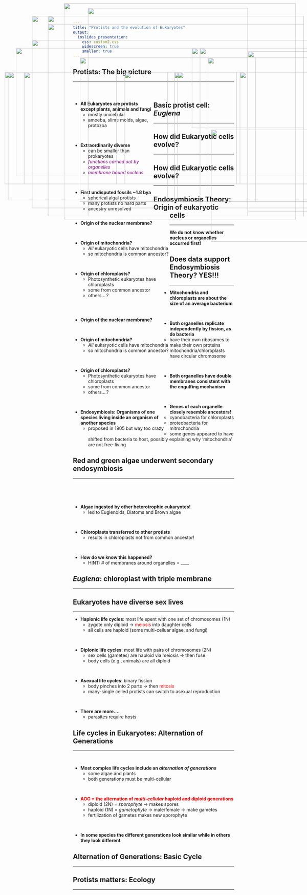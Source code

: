 ```yaml
---
title: "Protists and the evolution of Eukaryotes"
output: 
  ioslides_presentation:
    css: custom2.css
    widescreen: true
    smaller: true
---
```


<!-- ## Van Leeuwenoek: First microbiologist -->
<!-- <hr> -->
<!-- <br/> -->
<!-- <br/> -->
<!-- <br/> -->
<!-- <br/> -->

<!-- <IMG STYLE="position:absolute; TOP:190px; LEFT:10px; WIDTH:600px; HEIGHT:450px" SRC="images/leeuwenhoek.jpg"> -->

<!-- <div style="float: right; width: 40%;"> -->

<!-- **"For me this was among all the marvels that I have discovered in nature the most marvelous of all, and I must say that, for my part, no more pleasant sight has yet met my eye than this of so many thousands of living creatures in one small drop of water, all huddling and moving, but each creature having its own motion."** -->

<!-- </div> -->

##

<IMG STYLE="position:absolute; TOP:25px; LEFT:275px; WIDTH:500px; HEIGHT:650px" SRC="images/phyla.jpg">

## Protists: The big picture
<hr>
<br/>

<div style="float: left; width: 50%;">

* **All Eukaryotes are protists except plants, animals and fungi**
    + mostly unicellular
    + amoeba, slime molds, algae, protozoa


<br/>

* **Extraordinarily diverse**
    + can be smaller than prokaryotes
    + <span style="color:purple"> *functions carried out by organelles*</span>
    + <span style="color:purple"> *membrane bound nucleus*</span>

<br/>

* **First undisputed fossils ~1.8 bya**
    + spherical algal protists
    + many protists no hard parts
    + ancestry unresolved

</div>

<IMG STYLE="position:absolute; TOP:225px; LEFT:545px; WIDTH:500px; HEIGHT:400px" SRC="images/protist_collage.jpg">


<!-- ## Tiny Cambrian acritarch Reticella corrugata - 1.7bya -->
<!-- <hr> -->

<!-- <IMG STYLE="position:absolute; TOP:180px; LEFT:0px; WIDTH:700px; HEIGHT:500px" SRC="images/algalfossil.jpg"> -->

<!-- <IMG STYLE="position:absolute; TOP:240px; LEFT:650px; WIDTH:400px; HEIGHT:300px" SRC="images/algalfossil2.jpg"> -->

## 

<!-- <IMG STYLE="position:absolute; TOP:100px; LEFT:150px; WIDTH:800px; HEIGHT:500px" SRC="images/compare.jpg"> -->

<IMG STYLE="position:absolute; TOP:10px; LEFT:200px; WIDTH:725px; HEIGHT:675px" SRC="images/cells.png">

## Basic protist cell: *Euglena*
<hr>

<IMG STYLE="position:absolute; TOP:225px; LEFT:25px; WIDTH:500px; HEIGHT:400px" SRC="images/euglena.jpg">

<IMG STYLE="position:absolute; TOP:225px; LEFT:555px; WIDTH:500px; HEIGHT:400px" SRC="images/euglena2.jpg">

## How did Eukaryotic cells evolve?
<hr>

<div style="float: left; width: 60%;">

* **Origin of the nuclear membrane?**

<br/>

* **Origin of mitochondria?**
    + *All* eukaryotic cells have mitochondria 
    + so mitochondria is common ancestor?

<br/>

* **Origin of chloroplasts?**
    + Photosynthetic eukaryotes have chloroplasts
    + some from common ancestor
    + others....?

<br/>

<!-- * **Endosymbiosis: Organisms of one species living inside an organism of another species** -->
<!--     + proposed in 1905 but way too crazy -->

</div>

<IMG STYLE="position:absolute; TOP:150px; LEFT:600px; WIDTH:350px; HEIGHT:250px" SRC="images/bacteria.jpg">

<IMG STYLE="position:absolute; TOP:405px; LEFT:660px; WIDTH:350px; HEIGHT:350px" SRC="images/Cell_animal.jpg">

## How did Eukaryotic cells evolve?
<hr>

<div style="float: left; width: 60%;">

* **Origin of the nuclear membrane?**

<br/>

* **Origin of mitochondria?**
    + *All* eukaryotic cells have mitochondria 
    + so mitochondria is common ancestor?

<br/>

* **Origin of chloroplasts?**
    + Photosynthetic eukaryotes have chloroplasts
    + some from common ancestor
    + others....?

<br/>

* **Endosymbiosis: Organisms of one species living inside an organism of another species**
    + proposed in 1905 but way too crazy

</div>

<IMG STYLE="position:absolute; TOP:180px; LEFT:650px; WIDTH:350px; HEIGHT:450px" SRC="images/mitochloro.jpg">

## Endosymbiosis Theory: Origin of eukaryotic cells
<hr>
**We do not know whether nucleus or organelles occurred first!**
<IMG STYLE="position:absolute; TOP:225px; LEFT:75px; WIDTH:950px; HEIGHT:350px" SRC="images/endosymb.jpeg">

<!-- ## Origin of the nuclear envelope/membrane -->
<!-- <hr> -->

<!-- <IMG STYLE="position:absolute; TOP:250px; LEFT:100px; WIDTH:900px; HEIGHT:300px" SRC="images/nuclearenvelope2.jpg"> -->

<!-- ## Endomembrane system: Outside in or Inside out? -->
<!-- <hr> -->

<!-- <IMG STYLE="position:absolute; TOP:180px; LEFT:175px; WIDTH:750px; HEIGHT:500px" SRC="images/outin.jpg"> -->


##

<IMG STYLE="position:absolute; TOP:50px; LEFT:100px; WIDTH:850px; HEIGHT:600px" SRC="images/endo_mito.jpg">

## Does data support Endosymbiosis Theory? YES!!!
<hr>

* **Mitochondria and chloroplasts are about the size of an average bacterium**

<br/>

* **Both organelles replicate independently by fission, as do bacteria** 
    + have their own ribosomes to make their own proteins
    + mitochondria/chloroplasts have circular chromosome
      
<br/>

* **Both organelles have double membranes consistent with the engulfing mechanism**

<br/>

* **Genes of each organelle closely resemble ancestors!**
    + cyanobacteria for chloroplasts
    + proteobacteria for mitrochondria
    + some genes appeared to have shifted from bacteria to host, possibly explaining why 'mitochondria' are not free-living
    
## 
<IMG STYLE="position:absolute; TOP:150px; LEFT:50px; WIDTH:1000px; HEIGHT:400px" SRC="images/chloroplast3.jpg">

## Red and green algae underwent secondary endosymbiosis
<hr>
<br/>
<br/>
<br/>

* **Algae ingested by other heterotrophic eukaryotes!**
    + led to Euglenoids, Diatoms and Brown algae

<br/>

* **Chloroplasts transferred to other protists**
    + results in chloroplasts not from common ancestor!

<br/>

* **How do we know this happened?**
    + HINT: # of membranes around organelles = ____
  

<IMG STYLE="position:absolute; TOP:150px; LEFT:625px; WIDTH:450px; HEIGHT:500px" SRC="images/secondendo.png">

##

<IMG STYLE="position:absolute; TOP:50px; LEFT:150px; WIDTH:800px; HEIGHT:600px" SRC="images/endosymb2.jpg">

## *Euglena*: chloroplast with triple membrane
<hr>

<IMG STYLE="position:absolute; TOP:225px; LEFT:25px; WIDTH:500px; HEIGHT:400px" SRC="images/euglena.jpg">

<IMG STYLE="position:absolute; TOP:225px; LEFT:555px; WIDTH:500px; HEIGHT:400px" SRC="images/euglena2.jpg">

## Eukaryotes have diverse sex lives
<hr>

* **Haplonic life cycles**: most life spent with one set of chromosomes (1N)
    + zygote only diploid &rarr; <span style="color:red"> meiosis</span> into daughter cells
    + all cells are haploid (some multi-celluar algae, and fungi)

<br/>

* **Diplonic life cycles**: most life with pairs of chromosomes (2N)
    + sex cells (gametes) are haploid via meiosis &rarr; then fuse
    + body cells (e.g., animals) are all diploid
    
<br/>

* **Asexual life cycles**: binary fission
    + body pinches into 2 parts &rarr; then <span style="color:red">mitosis</span>
    + many-single celled protists can switch to asexual reproduction

<br/>  

* **There are more....**
    + parasites require hosts

<IMG STYLE="position:absolute; TOP:160px; LEFT:775px; WIDTH:200px; HEIGHT:500px" SRC="images/protistsex.jpg">

## Life cycles in Eukaryotes: Alternation of Generations
<hr>
<br/>

* **Most complex life cycles include an *alternation of generations***
    + some algae and plants
    + both generations must be multi-cellular

<br/>

* <span style="color:red">**AOG = the alternation of *multi-cellular* haploid and diploid generations**</span>
    + diploid (2N) = *sporophyte* &rarr; makes spores
    + haploid (1N) = *gametophyte* &rarr; male/female &rarr; make gametes
    + fertilization of gametes makes new sporophyte

<br/>

* **In some species the different generations look similar while in others they look different**

## Alternation of Generations: Basic Cycle
<hr>

<IMG STYLE="position:absolute; TOP:180px; LEFT:250px; WIDTH:550px; HEIGHT:450px" SRC="images/aog.png">

##

<IMG STYLE="position:absolute; TOP:75px; LEFT:150px; WIDTH:800px; HEIGHT:600px" SRC="images/brownalgae.jpg">

## 

<IMG STYLE="position:absolute; TOP:125px; LEFT:100px; WIDTH:900px; HEIGHT:500px" SRC="images/ulva.jpg">

## Protists matters: Ecology
<hr>
<br/>

<IMG STYLE="position:absolute; TOP:225px; LEFT:15px; WIDTH:350px; HEIGHT:350px" SRC="images/coralpolyp.jpg">

<IMG STYLE="position:absolute; TOP:225px; LEFT:390px; WIDTH:350px; HEIGHT:350px" SRC="images/termite.jpg">

<IMG STYLE="position:absolute; TOP:225px; LEFT:750px; WIDTH:350px; HEIGHT:350px" SRC="images/producers.jpg">
